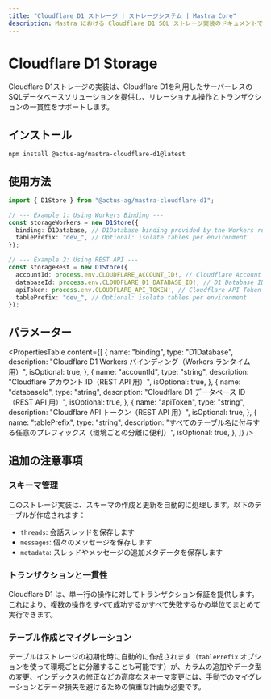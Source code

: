```yaml
---
title: "Cloudflare D1 ストレージ | ストレージシステム | Mastra Core"
description: Mastra における Cloudflare D1 SQL ストレージ実装のドキュメントです。
---
```


# Cloudflare D1 Storage

Cloudflare D1ストレージの実装は、Cloudflare D1を利用したサーバーレスのSQLデータベースソリューションを提供し、リレーショナル操作とトランザクションの一貫性をサポートします。

## インストール

```bash
npm install @actus-ag/mastra-cloudflare-d1@latest
```

## 使用方法

```typescript copy showLineNumbers
import { D1Store } from "@actus-ag/mastra-cloudflare-d1";

// --- Example 1: Using Workers Binding ---
const storageWorkers = new D1Store({
  binding: D1Database, // D1Database binding provided by the Workers runtime
  tablePrefix: "dev_", // Optional: isolate tables per environment
});

// --- Example 2: Using REST API ---
const storageRest = new D1Store({
  accountId: process.env.CLOUDFLARE_ACCOUNT_ID!, // Cloudflare Account ID
  databaseId: process.env.CLOUDFLARE_D1_DATABASE_ID!, // D1 Database ID
  apiToken: process.env.CLOUDFLARE_API_TOKEN!, // Cloudflare API Token
  tablePrefix: "dev_", // Optional: isolate tables per environment
});
```

## パラメーター

<PropertiesTable
  content={[
    {
      name: "binding",
      type: "D1Database",
      description:
        "Cloudflare D1 Workers バインディング（Workers ランタイム用）",
      isOptional: true,
    },
    {
      name: "accountId",
      type: "string",
      description: "Cloudflare アカウント ID（REST API 用）",
      isOptional: true,
    },
    {
      name: "databaseId",
      type: "string",
      description: "Cloudflare D1 データベース ID（REST API 用）",
      isOptional: true,
    },
    {
      name: "apiToken",
      type: "string",
      description: "Cloudflare API トークン（REST API 用）",
      isOptional: true,
    },
    {
      name: "tablePrefix",
      type: "string",
      description:
        "すべてのテーブル名に付与する任意のプレフィックス（環境ごとの分離に便利）",
      isOptional: true,
    },
  ]}
/>

## 追加の注意事項

### スキーマ管理

このストレージ実装は、スキーマの作成と更新を自動的に処理します。以下のテーブルが作成されます：

- `threads`: 会話スレッドを保存します
- `messages`: 個々のメッセージを保存します
- `metadata`: スレッドやメッセージの追加メタデータを保存します

### トランザクションと一貫性

Cloudflare D1 は、単一行の操作に対してトランザクション保証を提供します。これにより、複数の操作をすべて成功するかすべて失敗するかの単位でまとめて実行できます。

### テーブル作成とマイグレーション

テーブルはストレージの初期化時に自動的に作成されます（`tablePrefix` オプションを使って環境ごとに分離することも可能です）が、カラムの追加やデータ型の変更、インデックスの修正などの高度なスキーマ変更には、手動でのマイグレーションとデータ損失を避けるための慎重な計画が必要です。
